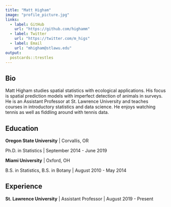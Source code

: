 ```yaml
---
title: "Matt Higham"
image: "profile_picture.jpg"
links:
  - label: GitHub
    url: "https://github.com/highamm"
  - label: Twitter
    url: "https://twitter.com/m_higs"
  - label: Email
    url: "mhigham@stlawu.edu"
output:
  postcards::trestles
---
```

 
## Bio

Matt Higham studies spatial statistics with ecological applications. His focus is spatial prediction models with imperfect detection of animals in surveys. He is an Assistant Professor at St. Lawrence University and teaches courses in introductory statistics and data science. He enjoys watching tennis as well as fiddling around with tennis data.

## Education

**Oregon State University** | Corvallis, OR

Ph.D. in Statistics | September 2014 - June 2019

**Miami University** | Oxford, OH

B.S. in Statistics, B.S. in Botany | August 2010 - May 2014

## Experience

**St. Lawrence University** | Assistant Professor | August 2019 - Present

